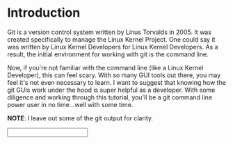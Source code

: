 
Introduction
============

Git is a version control system written by Linus Torvalds in 2005. It was created specifically to manage the Linux Kernel Project. One could say it was written by Linux Kernel Developers for Linux Kernel Developers. As a result, the initial environment for working with git is the command line. 

Now, if you're not familiar with the command line (like a Linux Kernel Developer), this can feel scary.  With so many GUI tools out there, you may feel it's not even necessary to learn.  I want to suggest that knowing how the git GUIs work under the hood is super helpful as a developer.  With some diligence and working through this tutorial, you'll be a git command line power user in no time...well with some time.

**NOTE**: I leave out some of the git output for clarity.

<Input />